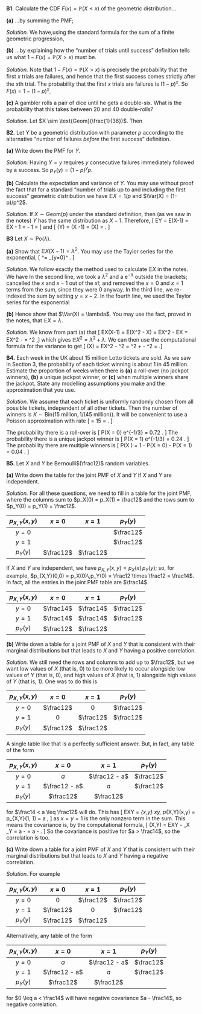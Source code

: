 ::::: {.myq}
**B1.** Calculate the CDF $F(x) = \mathbb P(X \leq x)$ of the geometric distribution...

:::: {.subq}
**(a)** ...by summing the PMF;

::: {.myanswers data-latex=""}
*Solution.*
We have,using the standard formula for the sum of a finite geometric progression, 
\begin{align*}
F(x) &= \sum_{y = 1}^x p(y) \\
&= \sum_{y = 1}^x (1-p)^{y-1} p \\
&= \frac{p\big(1 - (1-p)^x\big)}{1 - (1-p)} \\
&= \frac{p\big(1 - (1-p)^x\big)}{p} \\
&= 1 - (1 - p)^x .
\end{align*}
:::
::::

:::: {.subq}
**(b)** ...by explaining how the "number of trials until success" definition tells us what $1 - F(x) = \mathbb P(X > x)$ must be.

::: {.myanswers data-latex=""}
*Solution.*
Note that $1 - F(x) = \mathbb P(X > x)$ is precisely the probability that the first $x$ trials are failures, and hence that the first success comes strictly after the $x$th trial. The probability that the first $x$ trials are failures is $(1-p)^x$. So $F(x) = 1 - (1-p)^x$.
:::
::::

:::: {.subq}
**(c)** A gambler rolls a pair of dice until he gets a double-six. What is the probability that this takes between 20 and 40 double-rolls?

::: {.myanswers data-latex=""}
*Solution.*
Let $X \sim \text{Geom}(\frac{1}{36})$. Then
\begin{align*}
\mathbb P(20 \leq X \leq 40) &= \mathbb P(X \leq 40) - \mathbb P(X \leq 19) \\
  &= F(40) - F(19) \\
  &= \bigg(1 - \big(1 - \tfrac{1}{36})^{40}\bigg) - \bigg(1 - \big(1 - \tfrac{1}{36})^{19}\bigg) \\
  &= 0.676 - 0.414 \\
  &= 0.261.
\end{align*}
:::
::::
:::::

::::: {.myq}
**B2.** Let $Y$ be a geometric distribution with parameter $p$ according to the alternative "number of failures *before* the first success" definition.

:::: {.subq}
**(a)** Write down the PMF for $Y$.

::: {.myanswers data-latex=""}
*Solution.* Having $Y = y$ requires $y$ consecutive failures immediately followed by a success. So $p_Y(y) = (1-p)^y p$.
:::
::::

:::: {.subq}
**(b)** Calculate the expectation and variance of $Y$. You may use without proof the fact that for a standard "number of trials up to and including the first success" geometric distribution we have $\mathbb EX = 1/p$ and $\Var(X) = (1-p)/p^2$.

::: {.myanswers data-latex=""}
*Solution.* If $X \sim \text{Geom}(p)$ under the standard definition, then (as we saw in the notes) $Y$ has the same distribution as $X -1$. Therefore,
\[ \mathbb EY = \mathbb E(X-1) = \mathbb EX - 1 = \frac{1}{p} - 1 = \frac{1-p}{p} \]
and
\[ \Var(Y) = \Var(X -1) = \Var(X) = \frac{1-p}{p^2} .  \]
:::
::::
:::::

::::: {.myq}
**B3** Let $X \sim \text{Po}(\lambda)$.

:::: {.subq}
**(a)** Show that $\mathbb EX(X-1) = \lambda^2$. You may use the Taylor series for the exponential,
\[ \mathrm{e}^\lambda = \sum_{y=0}^\infty \frac{\lambda^y}{y!} . \]

::: {.myanswers data-latex=""}
*Solution.*
We follow exactly the method used to calculate $\mathbb EX$ in the notes. We have
\begin{align*}
\mathbb EX(X-1) &= \sum_{x=0}^\infty x(x-1)\, \mathrm e^{-\lambda} \frac{\lambda^x}{x!} \\
  &= \lambda^2 \mathrm e^{-\lambda} \sum_{x=2}^\infty \frac{\lambda^{x-2}}{(x - 2)!} \\
  &= \lambda^2 \mathrm e^{-\lambda}\sum_{y=0}^\infty  \frac{\lambda^y}{y!} \\
  &= \lambda^2 \mathrm e^{-\lambda} \, \mathrm e^{\lambda} \\
  &= \lambda^2  .
\end{align*}
In the second line, we took a $\lambda^2$ and a $\mathrm e^{-\lambda}$ outside the brackets; cancelled the $x$ and $x-1$ out of the $x!$; and removed the $x = 0$ and $x = 1$ terms from the sum, since they were 0 anyway. In the third line, we re-indexed the sum by setting $y = x - 2$. In the fourth line, we used the Taylor series for the exponential
:::
::::

:::: {.subq}
**(b)** Hence show that $\Var(X) = \lambda$. You may use the fact, proved in the notes, that $\mathbb EX = \lambda$.

::: {.myanswers data-latex=""}
*Solution.* 
We know from part (a) that 
\[ \mathbb EX(X-1) = \mathbb E(X^2 - X) = \mathbb EX^2 - \mathbb EX = \mathbb EX^2 - \lambda = \lambda^2 ,\]
which gives $\mathbb EX^2 = \lambda^2 + \lambda$. We can then use the computational formula for the variance to get
\[ \Var(X) = \mathbb EX^2 - \lambda^2 = \lambda^2 + \lambda - \lambda^2 = \lambda .\]
:::
::::
:::::

:::: {.myq}
**B4.** Each week in the UK about 15 million Lotto tickets are sold. As we saw in Section 3, the probability of each ticket winning is about 1 in 45 million. Estimate the proportion of weeks when there is **(a)** a roll-over (no jackpot winners), **(b)** a unique jackpot winner, or **(c)** when multiple winners share the jackpot. State any modelling assumptions you make and the approximation that you use.

::: {.myanswers data-latex=""}
*Solution.*
We assume that each ticket is uniformly randomly chosen from all possible tickets, independent of all other tickets. Then the number of winners is $X \sim \text{Bin}(15 \text{ million}, 1/(45 \text{ million}))$.
It will be convenient to use a Poisson approximation with rate
\[ \lambda = 15 \text{ million} \times \frac{1}{45 \text{ million}} = \tfrac13 .  \]

The probability there is a roll-over is 
\[ \mathbb P(X = 0) \approx \mathrm e^{-1/3} = 0.72 . \]
The probability there is a unique jackpot winner is
\[ \mathbb P(X = 1) \approx \tfrac13 \mathrm e^{-1/3} = 0.24 . \]
The probability there are multiple winners is
\[ \mathbb P(X \geq 2) = 1 - \mathbb P(X = 0) - \mathbb P(X = 1) = 0.04  . \]
:::
::::

::::: {.myq}
**B5.** Let $X$ and $Y$ be Bernoulli$(\frac12)$ random variables.

:::: {.subq}
**(a)** Write down the table for the joint PMF of $X$ and $Y$ if $X$ and $Y$ are independent.

::: {.myanswers data-latex=""}
*Solution.* 
For all these questions, we need to fill in a table for the joint PMF, where the columns sum to $p_X(0) = p_X(1) = \frac12$ and the rows sum to $p_Y(0) = p_Y(1) = \frac12$.

| $p_{X,Y}(x,y)$ | $x = 0$ | $x = 1$ | $p_Y(y)$ |
|:--------:|:---------:|:---------:|:----------:|
| $y = 0$  |           |           | $\frac12$  |
| $y = 1$  |           |           | $\frac12$  |
| $p_Y(y)$ | $\frac12$ | $\frac12$ |            | 

If $X$ and $Y$ are independent, we have $p_{X,Y}(x,y) = p_X(x)\,p_Y(y)$; so, for example, $p_{X,Y}(0,0) = p_X(0)\,p_Y(0) = \frac12 \times \frac12 = \frac14$. In fact, all the entries in the joint PMF table are $\frac14$.

| $p_{X,Y}(x,y)$ | $x = 0$ | $x = 1$ | $p_Y(y)$ |
|:--------:|:---------:|:---------:|:----------:|
| $y = 0$  | $\frac14$ | $\frac14$ | $\frac12$  |
| $y = 1$  | $\frac14$ | $\frac14$ | $\frac12$  |
| $p_Y(y)$ | $\frac12$ | $\frac12$ |            | 
:::
::::

:::: {.subq}
**(b)** Write down a table for a joint PMF of $X$ and $Y$ that is consistent with their marginal distributions but that leads to $X$ and $Y$ having a positive correlation.

::: {.myanswers data-latex=""}
*Solution.*
We still need the rows and columns to add up to $\frac12$, but we want low values of $X$ (that is, 0) to be more likely to occur alongside low values of $Y$ (that is, 0), and high values of $X$ (that is, 1) alongside high values of $Y$ (that is, 1). One was to do this is

| $p_{X,Y}(x,y)$ | $x = 0$ | $x = 1$ | $p_Y(y)$ |
|:--------:|:---------:|:---------:|:----------:|
| $y = 0$ | $\frac12$ | $0$ | $\frac12$  |
| $y = 1$ | $0$ | $\frac12$ | $\frac12$  |
| $p_Y(y)$ | $\frac12$ | $\frac12$ |            | 

A single table like that is a perfectly sufficient answer. But, in fact, any table of the form

| $p_{X,Y}(x,y)$ | $x = 0$ | $x = 1$ | $p_Y(y)$ |
|:--------:|:---------:|:---------:|:----------:|
| $y = 0$  | $a$ |  $\frac12 - a$  | $\frac12$  |
| $y = 1$  |  $\frac12 - a$  | $a$ | $\frac12$  |
| $p_Y(y)$ | $\frac12$ | $\frac12$ |            | 

for $\frac14 < a \leq \frac12$ will do. This has
\[ \mathbb EXY = \sum_{x,y} xy\, p_{X,Y}(x,y) = p_{X,Y}(1, 1) = a , \]
as $x = y = 1$ is the only nonzero term in the sum. This means the covariance is, by the computational formula,
\[ \Cov(X,Y) = \mathbb EXY - \mu_X \mu_Y = a - \tfrac12 \times \tfrac12 = a - \tfrac14 . \]
So the covariance is positive for $a > \frac14$, so the correlation is too.
:::
::::

:::: {.subq}
**(c)** Write down a table for a joint PMF of $X$ and $Y$ that is consistent with their marginal distributions but that leads to $X$ and $Y$ having a negative correlation.

::: {.myanswers data-latex=""}
*Solution.* For example

| $p_{X,Y}(x,y)$ | $x = 0$ | $x = 1$ | $p_Y(y)$ |
|:--------:|:---------:|:---------:|:----------:|
| $y = 0$ | $0$ | $\frac12$ | $\frac12$  |
| $y = 1$ | $\frac12$ | $0$ | $\frac12$  |
| $p_Y(y)$ | $\frac12$ | $\frac12$ |            | 

Alternatively, any table of the form

| $p_{X,Y}(x,y)$ | $x = 0$ | $x = 1$ | $p_Y(y)$ |
|:--------:|:---------:|:---------:|:----------:|
| $y = 0$  | $a$ |  $\frac12 - a$  | $\frac12$  |
| $y = 1$  |  $\frac12 - a$  | $a$ | $\frac12$  |
| $p_Y(y)$ | $\frac12$ | $\frac12$ |            | 

for $0 \leq a < \frac14$ will have negative covariance $a - \frac14$, so negative correlation.
:::
::::
:::::
